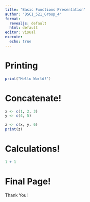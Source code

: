 ```yaml
---
title: "Basic Functions Presentation"
author: "DSCI_521_Group_4"
format: 
  revealjs: default
  html: default
editor: visual
execute:
  echo: true
---
```


## 

# Printing

```r
print("Hello World!")
```

# Concatenate!

```r
x <- c(1, 2, 3)
y <- c(4, 5)

z <- c(x, y, 6)
print(z)
```

# Calculations!

```r
1 + 1
```

# Final Page!

Thank You!

